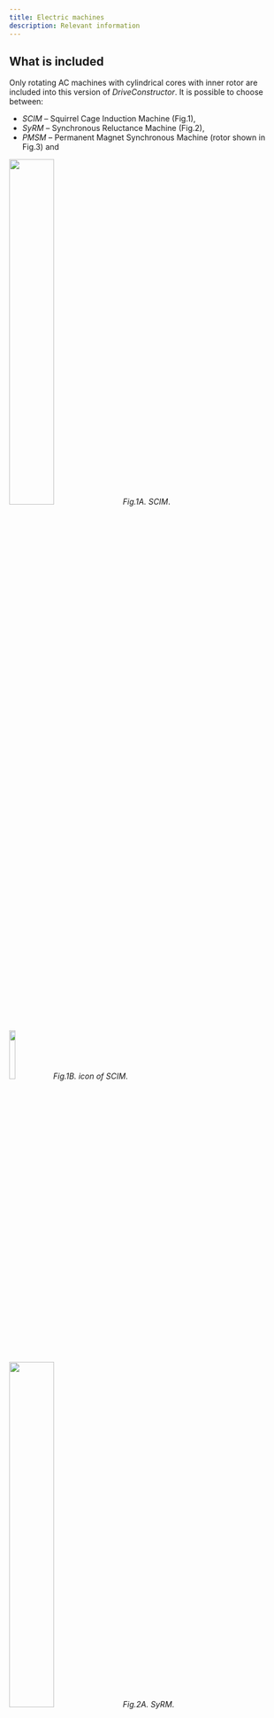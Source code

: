 ```yaml
---
title: Electric machines
description: Relevant information
---
```

## What is included

Only rotating AC machines with cylindrical cores with inner rotor are included into this version of _DriveConstructor_.
It is possible to choose between:
* _SCIM_ – Squirrel Cage Induction Machine (Fig.1),
* _SyRM_ – Synchronous Reluctance Machine (Fig.2),
* _PMSM_ – Permanent Magnet Synchronous Machine (rotor shown in Fig.3) and


<img src={SCIMImage.src} width="40%" height="40%" /> _Fig.1A. SCIM_.


<img src={scim_simple1Image.src} width="15%" height="15%" /> _Fig.1B. icon of SCIM_.


<img src={SyRMImage.src} width="40%" height="40%" /> _Fig.2A. SyRM_.


<img src={syrm_simple1Image.src} width="15%" height="15%" /> _Fig.2B. icon of SyRM_.


<img src={PMSM_rotorImage.src} width="25%" height="25%" /> _Fig.3A. Rotor of PMSM_.


<img src={pm_motor_simple1Image.src} width="15%" height="15%" /> _Fig.3B. icon of PMSM_.

SCIM, PMSM and SyRM can be selected for any application and any drive train topology. SyRM are available for quite limited range of powers. So far only LV SyRM products are known, therefore only LV FC can be used to drive SyRM.

Performances of the machines of different types are different. Usually:
* Efficiency (SCIM) < Efficiency (SyRM) < Efficiency (PMSM)
* Cost (SCIM) < Cost (SyRM) < Cost (PMSM)
* Size (SCIM) > Size (SyRM) > Size (PMSM)

## Key parameters of electric machines

#### Rated power

Power rating of the electric machines available in *DriveConstructor* is according to IEC 60072-1 which suggests the following preferred ratings (based on a subset of the R40 series) for motors (in kW) and generators (in kVA):


<img src={EM_rated_powersImage.src} width="100%" height="100%" />
[Source: IEC](http://www.openelectrical.org/wiki/index.php?title=Standard_IEC_Ratings)

Note that asterix-marked powers are "secondary series" ratings and are only to be used in cases of special need.

In *DriveConstructor* we use the following series of powers (in kW): 1.1, 1.5, 2.2, 3, 4, 5.5, 7.5, 11, 15, 18.5, 22, 30, 37, 45, 55, 75, 90, 110, 132, 160, 200, 250, 280, 315, 355, 400, 450, 500, 560, 630, 710, 800, 900, 1000, 1250, 1400, 1600, 2000, 2500, 3150, 4000.

Our list is shorter than the IEC one as we picked up only the most used powers.

#### Rated voltage

Electric machines may be designed for different supply voltages (from converter or grid). Machines are usually designed for «standard» ranges of rated voltage, e.g. 380-400 V or 650-700 V, as it is easier to connect a «standard» machine to a typical grid or a «standard» frequency converter. In Europe and America the standard ranges are different. In Europe it is usual to differentiate between *LV* (below 1 kV) and *MV* (above 1 kV).

In *DriveConstructor* the range of rated voltages to which the machine is designed to operate within can be chosen from the following options: 380-440, 650-700, 3200-3400, 5900-6700, 9000-12000 V. If it is desirable that the voltage is chosen automatically then choose "any". It is assumed that all machines are *Y*-connected. In practice windings can be reconnected into *D*, but this option is not included.

Machines designed for lower voltage are usually smaller, lighter and cheaper than those designed for MV. This is because of thinner insulation in the slots, which allows putting more copper in the slots and makes heat removal easier.

It is normally not possible to design LV machines for very high powers as currents would become too high and cables would become too thick to be practical. LV machines are normally produced for powers from fractions of kW up to a few MW (in *DriveConstructor* up to 2 MW), MV machines – from about 0,2 MW to 10...20 MW (in *DriveConstructor* up to 5 MW), in some cases up to 100 MW!

Slot designs of LV and MV machines look quite different:


<img src={LV_slotImage.src} width="30%" height="30%" /> _Fig.1. LV slot._


<img src={HV_slotImage.src} width="50%" height="50%" /> _Fig.2. HV slot._

#### Rated synchronous speed

Rated synchronous speed is proportional to supply frequency and reverse proportional to number of poles ($$n=120*f/p$$). For 50 Hz supply and number of poles 2, 4, 6, 8 and 10 rated synchronous speed is 3000, 1500, 1000, 750 and 600, respectively.

SCIM have slip, so its rated speed is lower than rated synchronous speed by a few percent. SyRM and PMSM have rated speed equal rated synchronous speed.

It is obvious that a machine designed for delivering high power is bigger than a machine designed for delivering low power. It is less obvious that the rated speed the machine is designed for affects it’s weight, compactness, rotor inertia and cost. However, if the power is fixed, the machine with lower speed will have higher torque ($$T\sim P/n$$). To be able to provide higher torque the machine has to be larger, heavier and as the consequence more expensive.

## Efficiency class

The International Electrotechnical Commission (IEC) has developed an internationally applicable testing Standard IEC 60034-2-1 for electric motors and a classification scheme IEC 60034-30-1 with four levels of motor efficiency ("IE-code"):
* IE1 Standard efficiency,
* IE2 High efficiency,
* IE3 Premium efficiency
* IE4 Super premium efficiency.

The IE-code and its efficiency levels create a basic vocabulary for governments to determine the efficiency level for their minimum energy performance standards (MEPS). The European Union sets motor MEPS levels (Directive 640/2009) at IE3 (or IE2 in combination with a variable frequency drive) from 2015 for smaller motors and from 2017 covering also larger motors.


<img src={Efficiency_class1Image.src} width="70%" height="70%" />

 _Fig.1. Cut-away of standard, energy-efficient, and premium efficiency motors._

Efficiency value for a certain class depends on power as shown on the diagram below:


<img src={Efficiency_class3Image.src} width="60%" height="60%" />

Efficiency at partial load (e.g. 25%, 50%) is lower than at rated load (100%).
High efficiency class motors are larger and heavier, while lower IE class motors are more compact and lighter. Therefore, motors with higher IE class are more expensive.

